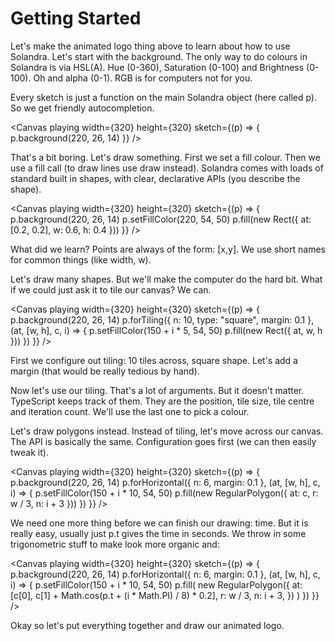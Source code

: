 
# Getting Started

Let&apos;s make the animated logo thing above to learn about how to use
Solandra. Let&apos;s start with the background. The only way to do colours in
Solandra is via HSL(A). Hue (0-360), Saturation (0-100) and Brightness
(0-100). Oh and alpha (0-1). RGB is for computers not for you.

Every sketch is just a function on the main Solandra object (here called p).
So we get friendly autocompletion.

<Canvas
	playing
	width={320}
	height={320}
	sketch={(p) => {
		p.background(220, 26, 14)
	}}
/>

That&apos;s a bit boring. Let&apos;s draw something. First we set a fill
colour. Then we use a fill call (to draw lines use draw instead). Solandra
comes with loads of standard built in shapes, with clear, declarative APIs
(you describe the shape).

<Canvas
	playing
	width={320}
	height={320}
	sketch={(p) => {
		p.background(220, 26, 14)
		p.setFillColor(220, 54, 50)
		p.fill(new Rect({ at: [0.2, 0.2], w: 0.6, h: 0.4 }))
	}}
/>

What did we learn? Points are always of the form: [x,y]. We use short names
for common things (like width, w).

Let&apos;s draw many shapes. But we&apos;ll make the computer do the hard bit.
What if we could just ask it to tile our canvas? We can.

<Canvas
	playing
	width={320}
	height={320}
	sketch={(p) => {
		p.background(220, 26, 14)
		p.forTiling({ n: 10, type: "square", margin: 0.1 }, (at, [w, h], c, i) => {
			p.setFillColor(150 + i * 5, 54, 50)
			p.fill(new Rect({ at, w, h }))
		})
	}}
/>

First we configure out tiling: 10 tiles across, square shape. Let&apos;s add a
margin (that would be really tedious by hand).

Now let&apos;s use our tiling. That&apos;s a lot of arguments. But it
doesn't matter. TypeScript keeps track of them. They are the position,
tile size, tile centre and iteration count. We&apos;ll use the last one to
pick a colour.

Let&apos;s draw polygons instead. Instead of tiling, let&apos;s move across
our canvas. The API is basically the same. Configuration goes first (we can
then easily tweak it).

<Canvas
	playing
	width={320}
	height={320}
	sketch={(p) => {
		p.background(220, 26, 14)
		p.forHorizontal({ n: 6, margin: 0.1 }, (at, [w, h], c, i) => {
			p.setFillColor(150 + i * 10, 54, 50)
			p.fill(new RegularPolygon({ at: c, r: w / 3, n: i + 3 }))
		})
	}}
/>

We need one more thing before we can finish our drawing: time. But it is
really easy, usually just p.t gives the time in seconds. We throw in some
trigonometric stuff to make look more organic and:

<Canvas
	playing
	width={320}
	height={320}
	sketch={(p) => {
		p.background(220, 26, 14)
		p.forHorizontal({ n: 6, margin: 0.1 }, (at, [w, h], c, i) => {
			p.setFillColor(150 + i * 10, 54, 50)
			p.fill(
				new RegularPolygon({
					at: [c[0], c[1] + Math.cos(p.t + (i * Math.PI) / 8) * 0.2],
					r: w / 3,
					n: i + 3,
				})
			)
		})
	}}
/>

Okay so let&apos;s put everything together and draw our animated logo.

<EndOfTutorial />
